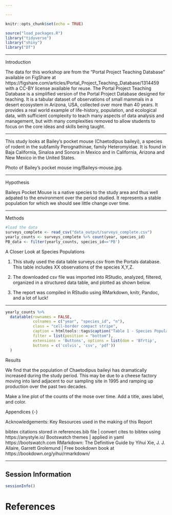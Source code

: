 ```yaml
---

---
```



```r
knitr::opts_chunk$set(echo = TRUE)
```



```r
source("load_packages.R")
library("tidyverse")
library("shiny")
library("DT")
```

-----

Introduction

The data for this workshop are from the "Portal Project Teaching Database" available on FigShare at https://figshare.com/articles/Portal_Project_Teaching_Database/1314459 with a CC-BY license available for reuse.  The Portal Project Teaching Database is a simplified version of the Portal Project Database designed for teaching. It is a tabular dataset of observations of small mammals in a desert ecosystem in Arizona, USA, collected over more than 40 years. It provides a real world example of life-history, population, and ecological data, with sufficient complexity to teach many aspects of data analysis and management, but with many complexities removed to allow students to focus on the core ideas and skills being taught.

---

This study looks at Bailey's pocket mouse (Chaetodipus baileyi), a species of rodent in the subfamily Perognathinae, family Heteromyidae. It is found in Baja California, Sinaloa and Sonora in Mexico and in California, Arizona and New Mexico in the United States. 

Photo of Bailey's pocket mouse img/Baileys-mouse.jpg.  


---

Hypothesis

Baileys Pocket Mouse is a native species to the study area and thus well adpated to the environment over the period studied. It represents a stable population for which we should see little change over time. 


---

Methods

```r
#load the data
surveys_complete <- read_csv("data_output/surveys_complete.csv")
yearly_counts <- surveys_complete %>% count(year, species_id)
PB_data <- filter(yearly_counts, species_id=='PB')
```

A Closer Look at Species Populations

1. This study used the data table surveys.csv from the Portals database. This table includes XX observations of the species X,Y,Z.

1. The downloaded csv file was imported into RStudio,  analyzed, filtered, organized in a structured data table, and plotted as shown below. 

1. The report was compiled in RStudio using RMarkdown, knitr, Pandoc, and a lot of luck!

---

```r
yearly_counts %>%
  datatable(rownames = FALSE, 
            colnames = c("year", "species_id", "n"),
            class = "cell-border compact stripe", 
            caption = htmltools::tags$caption("Table 1 - Species Populations in Analyzed Dataset", style="color:orange"),
            filter = list(position = "bottom"),
            extensions = 'Buttons', options = list(dom = 'Bfrtip',
            buttons = c('colvis', 'csv', 'pdf'))
  )

```


Results

We find that the population of Chaetodipus baileyi has dramatically increased during the study period. This may be due to a cheese factory  moving into land adjacent to our sampling site in 1995 and ramping up production over the past two decades. 

Make a line plot of the counts of the mose over time. Add a title, axes label, and color.

Appendices {-}

Acknowledgements: Key Resources used in the making of this Report

bibtex citations stored in references.bib file | convert cites to bibtex using https://anystyle.io/
Bootswatch themes | applied in yaml https://bootswatch.com
RMarkdown: The Definitive Guide by Yihui Xie, J. J. Allaire, Garrett Grolemund | Free bookdown book at https://bookdown.org/yihui/rmarkdown/

---

## Session Information 

```r
sessionInfo()
```


# References
